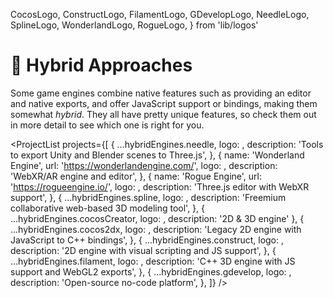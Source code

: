   CocosLogo,
  ConstructLogo,
  FilamentLogo,
  GDevelopLogo,
  NeedleLogo,
  SplineLogo,
  WonderlandLogo,
  RogueLogo,
} from 'lib/logos'

# 🧬 Hybrid Approaches

Some game engines combine native features such as providing an editor and native exports, and offer JavaScript support or bindings, making them somewhat _hybrid_. They all have pretty unique features, so check them out in more detail to see which one is right for you.

<ProjectList
  projects={[
    {
      ...hybridEngines.needle,
      logo: <NeedleLogo />,
      description: 'Tools to export Unity and Blender scenes to Three.js',
    },
    {
      name: 'Wonderland Engine',
      url: 'https://wonderlandengine.com/',
      logo: <WonderlandLogo />,
      description: 'WebXR/AR engine and editor',
    },
    {
      name: 'Rogue Engine',
      url: 'https://rogueengine.io/',
      logo: <RogueLogo />,
      description: 'Three.js editor with WebXR support',
    },
    {
      ...hybridEngines.spline,
      logo: <SplineLogo />,
      description: 'Freemium collaborative web-based 3D modeling tool',
    },
    { ...hybridEngines.cocosCreator, logo: <CocosLogo />, description: '2D & 3D engine' },
    {
      ...hybridEngines.cocos2dx,
      logo: <CocosLogo />,
      description: 'Legacy 2D engine with JavaScript to C++ bindings',
    },
    {
      ...hybridEngines.construct,
      logo: <ConstructLogo />,
      description: '2D engine with visual scripting and JS support',
    },
    {
      ...hybridEngines.filament,
      logo: <FilamentLogo />,
      description: 'C++ 3D engine with JS support and WebGL2 exports',
    },
    {
      ...hybridEngines.gdevelop,
      logo: <GDevelopLogo />,
      description: 'Open-source no-code platform',
    },
  ]}
/>
